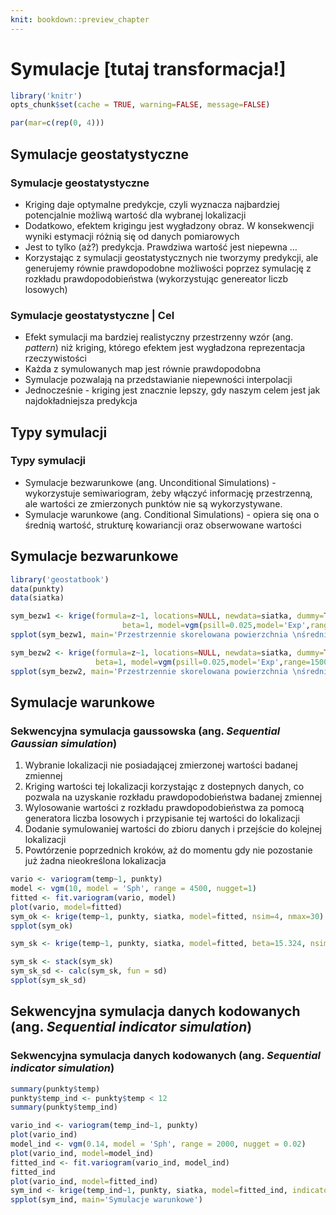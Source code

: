 ```yaml
---
knit: bookdown::preview_chapter
---
```


# Symulacje [tutaj transformacja!]

```r
library('knitr')
opts_chunk$set(cache = TRUE, warning=FALSE, message=FALSE) 
```

```r
par(mar=c(rep(0, 4)))
```

<!--
## Symulacje przestrzenne 1:
 sekwencyjna symulacja i ko symulacja gaussowska,
  sekwencyjna symulacja danych kodowanych, 
  przetwarzanie (postprocesing) wyników symulacji
-->  

## Symulacje geostatystyczne
### Symulacje geostatystyczne
- Kriging daje optymalne predykcje, czyli wyznacza najbardziej potencjalnie możliwą wartość dla wybranej lokalizacji
- Dodatkowo, efektem krigingu jest wygładzony obraz. W konsekwencji wyniki estymacji różnią się od danych pomiarowych
- Jest to tylko (aż?) predykcja. Prawdziwa wartość jest niepewna ...
- Korzystając z symulacji geostatystycznych nie tworzymy predykcji, ale generujemy równie prawdopodobne możliwości poprzez symulację z rozkładu prawdopodobieństwa (wykorzystując genereator liczb losowych)

### Symulacje geostatystyczne | Cel

- Efekt symulacji ma bardziej realistyczny przestrzenny wzór (ang. *pattern*) niż kriging, którego efektem jest wygładzona reprezentacja rzeczywistości
- Każda z symulowanych map jest równie prawdopodobna
- Symulacje pozwalają na przedstawianie niepewności interpolacji
- Jednocześnie - kriging jest znacznie lepszy, gdy naszym celem jest jak najdokładniejsza predykcja

## Typy symulacji
### Typy symulacji
- Symulacje bezwarunkowe (ang. Unconditional Simulations) - wykorzystuje semiwariogram, żeby włączyć informację przestrzenną, ale wartości ze zmierzonych punktów nie są wykorzystywane. 
- Symulacje warunkowe (ang. Conditional Simulations) - opiera się ona o średnią wartość, strukturę kowariancji oraz obserwowane wartości

## Symulacje bezwarunkowe

<!--http://santiago.begueria.es/2010/10/generating-spatially-correlated-random-fields-with-r/-->

```r
library('geostatbook')
data(punkty)
data(siatka)
```

```r
sym_bezw1 <- krige(formula=z~1, locations=NULL, newdata=siatka, dummy=TRUE,
                         beta=1, model=vgm(psill=0.025,model='Exp',range=100), nsim=4, nmax=30)
spplot(sym_bezw1, main='Przestrzennie skorelowana powierzchnia \nśrednia=1, sill=0.025, zasięg=100, model wykładniczy')
```

```r
sym_bezw2 <- krige(formula=z~1, locations=NULL, newdata=siatka, dummy=TRUE, 
                   beta=1, model=vgm(psill=0.025,model='Exp',range=1500), nsim=4, nmax=30)
spplot(sym_bezw2, main='Przestrzennie skorelowana powierzchnia \nśrednia=1, sill=0.025, zasięg=1500, model wykładniczy')
```

<!--
sym_bezw_model3 <- gstat(formula=~1+X+Y, locations=~X+Y, dummy=T, beta=c(1,0,0.005), model=vgm(psill=0.025,model='Exp',range=1500), nmax=20)
sym_bezw3 <- predict(sym_bezw_model3, newdata=siatka, nsim=4)
spplot(sym_bezw3, main="Przestrzennie skorelowana powierzchnia \nśrednia=1, sill=0.025, zasięg=1500, model wykładniczy \ntrend na osi y = 0.005")

sym_bezw_model4 <- gstat(formula=~1+X+Y, locations=~X+Y, dummy=T, beta=c(1,0.02,0.005), model=vgm(psill=0.025,model='Exp',range=1500), nmax=20)
sym_bezw4 <- predict(sym_bezw_model4, newdata=siatka, nsim=4)
spplot(sym_bezw4, main="Przestrzennie skorelowana powierzchnia \nśrednia=1, sill=0.025, zasięg=500, model wykładniczy \ntrend na osi x = 0.02, trend na osi y = 0.005")
-->

## Symulacje warunkowe

### Sekwencyjna symulacja gaussowska (ang. *Sequential Gaussian simulation*)
1. Wybranie lokalizacji nie posiadającej zmierzonej wartości badanej zmiennej
2. Kriging wartości tej lokalizacji korzystając z dostepnych danych, co pozwala na uzyskanie rozkładu prawdopodobieństwa badanej zmiennej
3. Wylosowanie wartości z rozkładu prawdopodobieństwa za pomocą generatora liczba losowych i przypisanie tej wartości do lokalizacji
4. Dodanie symulowaniej wartości do zbioru danych i przejście do kolejnej lokalizacji
5. Powtórzenie poprzednich kroków, aż do momentu gdy nie pozostanie już żadna nieokreślona lokalizacja

```r
vario <- variogram(temp~1, punkty)
model <- vgm(10, model = 'Sph', range = 4500, nugget=1)
fitted <- fit.variogram(vario, model)
plot(vario, model=fitted)
sym_ok <- krige(temp~1, punkty, siatka, model=fitted, nsim=4, nmax=30)
spplot(sym_ok)
```

```r
sym_sk <- krige(temp~1, punkty, siatka, model=fitted, beta=15.324, nsim=100, nmax=30)

sym_sk <- stack(sym_sk)
sym_sk_sd <- calc(sym_sk, fun = sd)
spplot(sym_sk_sd)
```

## Sekwencyjna symulacja danych kodowanych (ang. *Sequential indicator simulation*)
### Sekwencyjna symulacja danych kodowanych (ang. *Sequential indicator simulation*)

```r
summary(punkty$temp) 
punkty$temp_ind <- punkty$temp < 12
summary(punkty$temp_ind) 
```

```r
vario_ind <- variogram(temp_ind~1, punkty)         
plot(vario_ind)
model_ind <- vgm(0.14, model = 'Sph', range = 2000, nugget = 0.02)
plot(vario_ind, model=model_ind)
fitted_ind <- fit.variogram(vario_ind, model_ind)
fitted_ind
plot(vario_ind, model=fitted_ind)
sym_ind <- krige(temp_ind~1, punkty, siatka, model=fitted_ind, indicators=TRUE, nsim=4, nmax=30)
spplot(sym_ind, main='Symulacje warunkowe')
```

<!--
łączenie sis - wiele symulacji
-->
